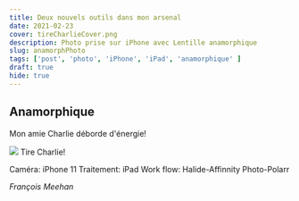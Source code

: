 ```yaml
---
title: Deux nouvels outils dans mon arsenal
date: 2021-02-23
cover: tireCharlieCover.png
description: Photo prise sur iPhone avec Lentille anamorphique
slug: anamorphPhoto
tags: ['post', 'photo', 'iPhone', 'iPad', 'anamorphique' ]
draft: true
hide: true
---
```


## Anamorphique 

Mon amie Charlie déborde d'énergie!



<Flex>
  <Card width={[ 256, 320 ]} mx='auto'>
    <Image src='tireCharlie.png'/>
    <Text>
      Tire Charlie!
    </Text>
  </Card>
</Flex>


Caméra: iPhone 11
Traitement: iPad
Work flow: Halide-Affinnity Photo-Polarr

*François Meehan*